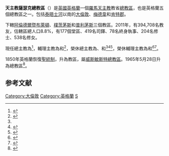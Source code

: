 {{Multiple issues|
{{Refimprove|time=2019-08-18T15:28:51+00:00}}
{{Primarysources|time=2020-04-03T12:12:10+00:00}}
}}
{{NoteTA
|1=zh-cn:威斯敏斯特; zh-hk:西敏; zh-tw:西敏; zh-sg:西敏;
}}
{{Infobox Roman Catholic diocese
|Roman Catholic Diocese of = 天主教薩瑟克總教區
|Latin name of diocese = Archidioecesis Southwarcensis
|border = catholic
|image = [[File:St_georges_roman_catholic_cathedral_southwark.jpg|250px]]
|caption = 聖-{zh-hans:乔; zh-hk:喬;}-治主教座堂
|location = [[英格蘭|英格蘭]]
|territory = 大倫敦、梅德韋和肯特郡
|population = 465,587
|rite = [[羅馬禮|羅馬禮]]
|主保 = 
|province = 
|established = 1850年
|cathedral = [[萨瑟克圣乔治主教座堂|聖-{zh-hans:乔; zh-hk:喬;}-治主教座堂]]
|副主教座堂 =
|leadership = 總主教
|website = http://www.rcsouthwark.co.uk/
|pope = {{incumbent pope}}
|metropolitan = {{link-en|若望·威爾桑 (主教)|John Wilson (bishop)|若望·威爾桑}}
|coadjutor archbishop =
|auxiliary = {{link-en|博德·林奇 (羅馬天主教主教)|Patrick Lynch (Roman Catholic bishop)|博德·K·林奇}}<br />{{link-en|保祿·亨德里克斯|Paul Hendricks}}
|emeritus = {{link-en|彌額爾·博文 (主教)|Michael Bowen (bishop)|彌額爾·喬治·博文}}（榮休總主教）<br />{{link-en|基文·麥當奴 (主教)|Kevin McDonald (bishop)|基文·麥當奴}}（榮休總主教）<br />{{link-en|伯多祿·史密斯 (主教)|Peter Smith (bishop)|伯多祿·史密斯}}（榮休總主教）<br />{{link-de|豪厄德·喬治·特里普|Howard George Tripp}}（榮休輔理主教）<br />{{link-en|若望·海恩|John Hine}}（榮休輔理主教）
}}
'''天主教薩瑟克總教區'''（{{lang-la|Archidioecesis Southwarcensis}}）是[[英國|英國]][[英格蘭|英格蘭]]一個[[羅馬天主教|羅馬天主教]]教省[[總教區|總教區]]，也是英格蘭五個總教區之一。包括[[泰晤士河|泰晤士河]]以南的[[大倫敦|大倫敦]]、[[梅德韋|梅德韋]]和[[肯特郡|肯特郡]]。

下轄[[天主教阿倫德爾暨布萊頓教區|阿倫德爾暨布萊頓]]、[[天主教樸茨茅斯教區|樸茨茅斯]]和[[天主教普利茅斯教區|普利茅斯]]三個教區。2011年，有394,708名教友，估轄區總人口8.8%，有177個堂區、419名司鐸、78名終身執事、204名修士、538名修女。

現任總主教為{{link-en|若望·威爾桑 (主教)|John Wilson (bishop)|若望·威爾桑}}<ref name="Vatican20190610">{{cite press release |title=Resignations and Appointments, 10.06.2019 |url=https://press.vatican.va/content/salastampa/en/bollettino/pubblico/2019/06/10/190610c.html |publisher=Holy See Press Office |accessdate=2019-08-18 |archiveurl=https://web.archive.org/web/20190818144947/https://press.vatican.va/content/salastampa/en/bollettino/pubblico/2019/06/10/190610c.html |archivedate=2019-08-18 |language=en |date=2019-06-10 |dead-url=no }}</ref>，輔理主教為{{link-en|博德·林奇 (羅馬天主教主教)|Patrick Lynch (Roman Catholic bishop)|博德·K·林奇}}和{{link-en|保祿·亨德里克斯|Paul Hendricks}}<ref>{{cite press release |title=RINUNCE E NOMINE, 28.12.2005 |url=https://press.vatican.va/content/salastampa/it/bollettino/pubblico/2005/12/28/0655/01704.html |publisher=Sala Stampa della Santa Sede |accessdate=2019-08-18 |archiveurl=https://web.archive.org/web/20190818153710/https://press.vatican.va/content/salastampa/it/bollettino/pubblico/2005/12/28/0655/01704.html |archivedate=2019-08-18 |language=it |date=2005-12-28 |dead-url=no }}</ref>，榮休總主教為{{link-en|彌額爾·博文 (主教)|Michael Bowen (bishop)|彌額爾·喬治·博文}}、{{link-en|基文·麥當奴 (主教)|Kevin McDonald (bishop)|基文·麥當奴}}和{{link-en|伯多祿·史密斯 (主教)|Peter Smith (bishop)|伯多祿·史密斯}}<ref name="Vatican20190610" /><ref>{{cite press release |title=RINUNCE E NOMINE, 06.11.2003 |url=https://press.vatican.va/content/salastampa/it/bollettino/pubblico/2003/11/06/0556/01720.html |publisher=Sala Stampa della Santa Sede |accessdate=2019-08-18 |archiveurl=https://web.archive.org/web/20190818155552/https://press.vatican.va/content/salastampa/it/bollettino/pubblico/2003/11/06/0556/01720.html |archivedate=2019-08-18 |language=it |date=2003-11-06 |dead-url=no }}</ref><ref>{{cite press release |title=RINUNCE E NOMINE, 04.12.2009 |url=https://press.vatican.va/content/salastampa/it/bollettino/pubblico/2009/12/04/0762/01806.html |publisher=Sala Stampa della Santa Sede |accessdate=2019-08-18 |archiveurl=https://web.archive.org/web/20190818161822/https://press.vatican.va/content/salastampa/it/bollettino/pubblico/2009/12/04/0762/01806.html |archivedate=2019-08-18 |language=it |date=2009-12-04 |dead-url=no }}</ref>，榮休輔理主教為{{link-de|豪厄德·喬治·特里普|Howard George Tripp}}和{{link-en|若望·海恩|John Hine}}<ref>{{cite press release |title=RINUNCE E NOMINE, 07.01.2004 |url=https://press.vatican.va/content/salastampa/it/bollettino/pubblico/2004/01/07/0010/00028.html |publisher=Sala Stampa della Santa Sede |accessdate=2019-08-18 |archiveurl=https://web.archive.org/web/20190818162543/https://press.vatican.va/content/salastampa/it/bollettino/pubblico/2004/01/07/0010/00028.html |archivedate=2019-08-18 |language=it |date=2004-01-07 |dead-url=no }}</ref><ref>{{cite press release |title=Other Pontifical Acts, 07.05.2016 |url=https://press.vatican.va/content/salastampa/en/bollettino/pubblico/2016/05/07/160507h.html |publisher=Holy See Press Office |accessdate=2019-08-18 |archiveurl=https://web.archive.org/web/20190818164157/https://press.vatican.va/content/salastampa/en/bollettino/pubblico/2016/05/07/160507h.html |archivedate=2019-08-18 |language=en |date=2016-05-07 |dead-url=no }}</ref>。

1850年英格蘭恢復[[聖統制|聖統制]]，升為教區，屬[[天主教威斯敏斯特總教區|威斯敏斯特總教區]]。1965年5月28日升為總教區<ref>{{cite web |title=SOUTHVARCENSIS (ARUNDELLIENSIS - BRICHTELMESTUNENSIS) |url=https://w2.vatican.va/content/paul-vi/la/apost_constitutions/documents/hf_p-vi_apc_19650528_arundelliensis.html |publisher=Libreria Editrice Vaticana |accessdate=2019-08-18 |archiveurl=https://web.archive.org/web/20190818152707/https://w2.vatican.va/content/paul-vi/la/apost_constitutions/documents/hf_p-vi_apc_19650528_arundelliensis.html |archivedate=2019-08-18 |language=la |date=1965-05-28 |dead-url=no }}</ref>。

==参考文献==
{{reflist}}

{{英格蘭和威爾斯天主教教區}}

[[Category:大倫敦|Category:大倫敦]]
[[Category:英格蘭|Category:英格蘭]]
[[Category:英國天主教教區|S]]